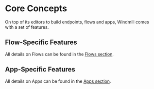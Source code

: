 
# Core Concepts

On top of its editors to build endpoints, flows and apps, Windmill comes with a set of features.

<div class="grid grid-cols-2 gap-2 mb-4">
	<DocCard
		title="Auto-generated UIs"
		description="Auto-Generated UIs create user interfaces for scripts and flows based on their parameters."
		href="/docs/core_concepts/auto_generated_uis"
	/>
	<DocCard
		title="Draft and Deploy"
		description="Develop and cooperate in a structured way."
		href="/docs/core_concepts/draft_and_deploy"
	/>
	<DocCard
		title="Deploy to Staging or Prod"
		description="Deploy items to another staging/prod workspace."
		href="/docs/core_concepts/draft_and_deploy"
	/>
	<DocCard
		title="Scheduling"
		description="Scheduling allows you to define schedules for Scripts and Flows, automatically running them at set frequencies."
		href="/docs/core_concepts/scheduling"
	/>
	<DocCard
		title="Monitor Past and Future Runs"
		description="Get an aggregated view of past and future runs on your workspace."
		href="/docs/core_concepts/monitor_past_and_future_runs"
	/>
	<DocCard
		title="Webhooks"
		description="Trigger scripts and flows from webhooks."
		href="/docs/core_concepts/webhooks"
	/>
	<DocCard
		title="Variables and Secrets"
		description="Variables and Secrets are encrypted, dynamic values used for reusing information and securely passing sensitive data within scripts."
		href="/docs/core_concepts/variables_and_secrets"
	/>
	<DocCard
		title="Resources and Resource Types"
		description="Resources are structured configurations and connections to third-party systems, with Resource Types defining the schema for each Resource."
		href="/docs/core_concepts/resources_and_types"
	/>
	<DocCard
		title="Groups and Folders"
		description="Groups and Folders enable efficient permission management by grouping users with similar access levels."
		href="/docs/core_concepts/groups_and_folders"
	/>
	<DocCard
		title="Worker Groups"
		description="Worker Groups allow users to run scripts and flows on different machines with varying specifications."
		href="/docs/core_concepts/worker_groups"
	/>
	<DocCard
		title="Persistent Storage"
		description="Ensure that your data is safely stored and easily accessible whenever required."
		href="/docs/core_concepts/persistent_storage"
	/>
	<DocCard
		title="Auto-Complete Code with AI"
		description="Have AI suggest code on Windmill."
		href="/docs/misc/code_autocompletion"
	/>
	<DocCard
		title="Multiplayer"
		description="Collaborate on scripts simultaneously."
		href="/docs/core_concepts/multiplayer"
	/>
</div>

## Flow-Specific Features

All details on Flows can be found in the [Flows section](../flows/1_flow_editor.md).

<div class="grid grid-cols-2 gap-2 mb-4"></div>

## App-Specific Features

All details on Apps can be found in the [Apps section](../apps/0_app_editor/index.mdx).

<div class="grid grid-cols-2 gap-2 mb-4">
	<DocCard
		title="List of Components"
		description="Use prebuilt interface elements to display data, and manipulate or interact with it based on user actions."
		href="/docs/apps/app_configuration-settings/app_component_library"
		target="_blank"
	/>
	<DocCard
		title="Link your App to scripts and flows"
		description="Run any script or flow for your UI."
		href="/docs/apps/app-runnable-panel"
		target="_blank"
	/>
	<DocCard
		title="Styling"
		description="Customize the styling of your App according to your own graphical standards."
		href="/docs/apps/app_configuration-settings/app_styling"
		target="_blank"
	/>
	<DocCard
		title="Example: E-commerce CRM app"
		description="Tutorial on how to build a CRM with Windmill."
		href="/docs/apps/app_e-commerce"
	/>
</div>

